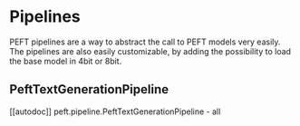 # Pipelines

PEFT pipelines are a way to abstract the call to PEFT models very easily. The pipelines are also easily customizable, by adding the possibility to load the base model in 4bit or 8bit.

## PeftTextGenerationPipeline

[[autodoc]] peft.pipeline.PeftTextGenerationPipeline
    - all